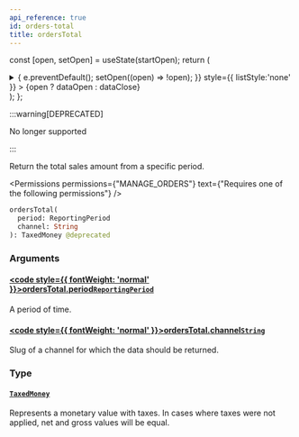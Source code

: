 ```yaml
---
api_reference: true
id: orders-total
title: ordersTotal
---
```






const [open, setOpen] = useState(startOpen);
return (
<details {...(open ? { open: true } : {})} className="details" style={{ border:'none', boxShadow:'none', background:'var(--ifm-background-color)' }}>
<summary
onClick={(e) => {
e.preventDefault();
setOpen((open) => !open);
}}
style={{ listStyle:'none' }} >
{open ? dataOpen : dataClose}
</summary>
{open && children}
</details>
);
};

:::warning[DEPRECATED]

No longer supported

:::

Return the total sales amount from a specific period.


<Permissions permissions={"MANAGE_ORDERS"} text={"Requires one of the following permissions"} />


```graphql
ordersTotal(
  period: ReportingPeriod
  channel: String
): TaxedMoney @deprecated
```

### Arguments

#### [<code style={{ fontWeight: 'normal' }}>ordersTotal.<b>period</b></code>](#)<Bullet />[`ReportingPeriod`](../../../api-reference/miscellaneous/enums/reporting-period.mdx) <Badge class="badge badge--secondary" text="enum"/> <Badge class="badge badge--secondary" text="miscellaneous"/>

A period of time.

#### [<code style={{ fontWeight: 'normal' }}>ordersTotal.<b>channel</b></code>](#)<Bullet />[`String`](../../../api-reference/miscellaneous/scalars/string.mdx) <Badge class="badge badge--secondary" text="scalar"/> <Badge class="badge badge--secondary" text="miscellaneous"/>

Slug of a channel for which the data should be returned.

### Type

#### [`TaxedMoney`](../../../api-reference/miscellaneous/objects/taxed-money.mdx) <Badge class="badge badge--secondary" text="object"/> <Badge class="badge badge--secondary" text="miscellaneous"/>

Represents a monetary value with taxes. In cases where taxes were not applied, net and gross values will be equal.

